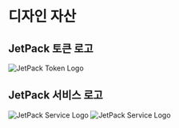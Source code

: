 # 디자인 자산
## JetPack 토큰 로고

![JetPack Token Logo](/images/jetpack.svg)

## JetPack 서비스 로고

![JetPack Service Logo](/images/jetpack_image.png)
![JetPack Service Logo](/images/jetpack_logo_full.svg)
